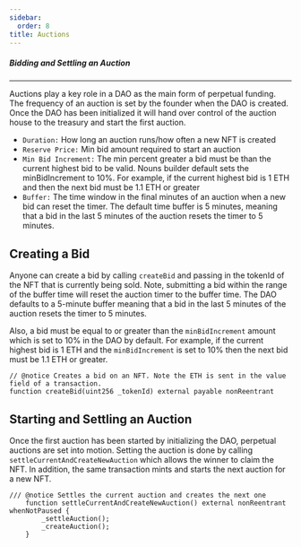 ```yaml
---
sidebar:
  order: 8
title: Auctions
---
```


##### Bidding and Settling an Auction
---
Auctions play a key role in a DAO as the main form of perpetual funding.
The frequency of an auction is set by the founder when the DAO is created.
Once the DAO has been initialized it will hand over control of the auction house to the treasury and start the first auction.

- `Duration:` How long an auction runs/how often a new NFT is created
- `Reserve Price:` Min bid amount required to start an auction
- `Min Bid Increment:` The min percent greater a bid must be than the current highest bid to be valid.
Nouns builder default sets the minBidIncrement to 10%.
For example, if the current highest bid is 1 ETH and then the next bid must be 1.1 ETH or greater
- `Buffer:` The time window in the final minutes of an auction when a new bid can reset the timer. 
The default time buffer is 5 minutes, meaning that a bid in the last 5 minutes of the auction resets the timer to 5 minutes. 

## Creating a Bid
Anyone can create a bid by calling `createBid` and passing in the tokenId of the NFT that is currently being sold.
Note, submitting a bid within the range of the buffer time will reset the auction timer to the buffer time. 
The DAO defaults to a 5-minute buffer meaning that a bid in the last 5 minutes of the auction resets the timer to 5 minutes. 

Also, a bid must be equal to or greater than the `minBidIncrement` amount which is set to 10% in the DAO by default.
For example, if the current highest bid is 1 ETH and the `minBidIncrement` is set to 10% then the next bid must be 1.1 ETH or greater.

```
// @notice Creates a bid on an NFT. Note the ETH is sent in the value field of a transaction.
function createBid(uint256 _tokenId) external payable nonReentrant
```

## Starting and Settling an Auction
Once the first auction has been started by initializing the DAO, perpetual auctions are set into motion. 
Setting the auction is done by calling `settleCurrentAndCreateNewAuction` which allows the winner to claim the NFT. 
In addition, the same transaction mints and starts the next auction for a new NFT. 

```
/// @notice Settles the current auction and creates the next one
    function settleCurrentAndCreateNewAuction() external nonReentrant whenNotPaused {
        _settleAuction();
        _createAuction();
    }
```
